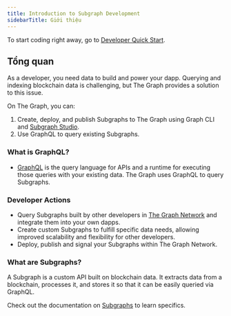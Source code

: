```yaml
---
title: Introduction to Subgraph Development
sidebarTitle: Giới thiệu
---
```


To start coding right away, go to [Developer Quick Start](/subgraphs/quick-start/).

## Tổng quan

As a developer, you need data to build and power your dapp. Querying and indexing blockchain data is challenging, but The Graph provides a solution to this issue.

On The Graph, you can:

1. Create, deploy, and publish Subgraphs to The Graph using Graph CLI and [Subgraph Studio](https://thegraph.com/studio/).
2. Use GraphQL to query existing Subgraphs.

### What is GraphQL?

- [GraphQL](https://graphql.org/learn/) is the query language for APIs and a runtime for executing those queries with your existing data. The Graph uses GraphQL to query Subgraphs.

### Developer Actions

- Query Subgraphs built by other developers in [The Graph Network](https://thegraph.com/explorer) and integrate them into your own dapps.
- Create custom Subgraphs to fulfill specific data needs, allowing improved scalability and flexibility for other developers.
- Deploy, publish and signal your Subgraphs within The Graph Network.

### What are Subgraphs?

A Subgraph is a custom API built on blockchain data. It extracts data from a blockchain, processes it, and stores it so that it can be easily queried via GraphQL.

Check out the documentation on [Subgraphs](/subgraphs/developing/subgraphs/) to learn specifics.
